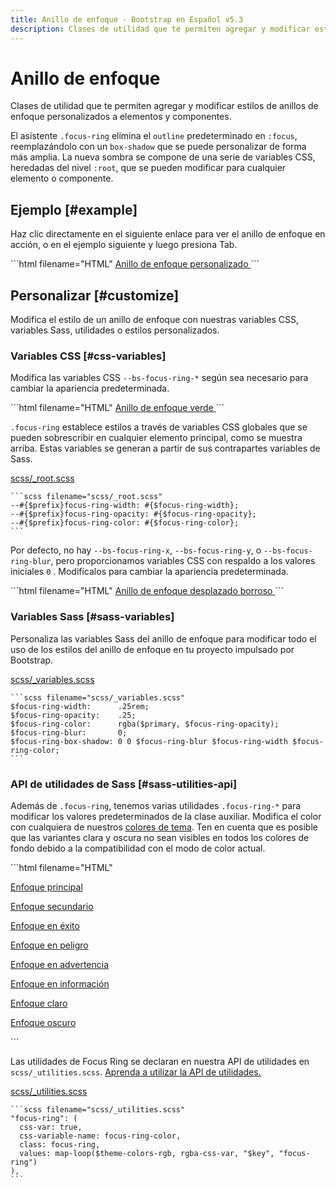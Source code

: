 ```yaml
---
title: Anillo de enfoque · Bootstrap en Español v5.3
description: Clases de utilidad que te permiten agregar y modificar estilos de anillos de enfoque personalizados a elementos y componentes.
---
```


# Anillo de enfoque

Clases de utilidad que te permiten agregar y modificar estilos de anillos de enfoque personalizados a elementos y componentes.

El asistente `.focus-ring` elimina el `outline` predeterminado en `:focus`, reemplazándolo con un `box-shadow` que se puede personalizar de forma más amplia. La nueva sombra se compone de una serie de variables CSS, heredadas del nivel `:root`, que se pueden modificar para cualquier elemento o componente.

Ejemplo [#example]
-------------------

Haz clic directamente en el siguiente enlace para ver el anillo de enfoque en acción, o en el ejemplo siguiente y luego presiona Tab.

<DemoIframe path="/demos/bootstrap/5.3/helpers/focus-ring/example.html">
    ```html filename="HTML"
    <a href="#" class="d-inline-flex focus-ring py-1 px-2 text-decoration-none border rounded-2">
        Anillo de enfoque personalizado
    </a>
    ```
</DemoIframe>

Personalizar [#customize]
--------------------------

Modifica el estilo de un anillo de enfoque con nuestras variables CSS, variables Sass, utilidades o estilos personalizados.

### Variables CSS [#css-variables]

Modifica las variables CSS `--bs-focus-ring-*` según sea necesario para cambiar la apariencia predeterminada.

<DemoIframe path="/demos/bootstrap/5.3/helpers/focus-ring/css-variables-1.html">
    ```html filename="HTML"
    <a href="#" class="d-inline-flex focus-ring py-1 px-2 text-decoration-none border rounded-2" style="--bs-focus-ring-color: rgba(var(--bs-success-rgb), .25)">
        Anillo de enfoque verde
    </a>
    ```
</DemoIframe>

`.focus-ring` establece estilos a través de variables CSS globales que se pueden sobrescribir en cualquier elemento principal, como se muestra arriba. Estas variables se generan a partir de sus contrapartes variables de Sass.

[scss/_root.scss](https://github.com/twbs/bootstrap/blob/v5.3.2/scss/_root.scss)

    ```scss filename="scss/_root.scss"
    --#{$prefix}focus-ring-width: #{$focus-ring-width};
    --#{$prefix}focus-ring-opacity: #{$focus-ring-opacity};
    --#{$prefix}focus-ring-color: #{$focus-ring-color};
    ```

Por defecto, no hay `--bs-focus-ring-x`, `--bs-focus-ring-y`, o `--bs-focus-ring-blur`, pero proporcionamos variables CSS con respaldo a los valores iniciales `0` . Modifícalos para cambiar la apariencia predeterminada.

<DemoIframe path="/demos/bootstrap/5.3/helpers/focus-ring/css-variables-2.html">
    ```html filename="HTML"
    <a href="#" class="d-inline-flex focus-ring py-1 px-2 text-decoration-none border rounded-2" style="--bs-focus-ring-x: 10px; --bs-focus-ring-y: 10px; --bs-focus-ring-blur: 4px">
        Anillo de enfoque desplazado borroso
    </a>
    ```
</DemoIframe>

### Variables Sass [#sass-variables]

Personaliza las variables Sass del anillo de enfoque para modificar todo el uso de los estilos del anillo de enfoque en tu proyecto impulsado por Bootstrap.

[scss/_variables.scss](https://github.com/twbs/bootstrap/blob/v5.3.2/scss/_variables.scss)

    ```scss filename="scss/_variables.scss"
    $focus-ring-width:      .25rem;
    $focus-ring-opacity:    .25;
    $focus-ring-color:      rgba($primary, $focus-ring-opacity);
    $focus-ring-blur:       0;
    $focus-ring-box-shadow: 0 0 $focus-ring-blur $focus-ring-width $focus-ring-color;
    ```

### API de utilidades de Sass [#sass-utilities-api]

Además de `.focus-ring`, tenemos varias utilidades `.focus-ring-*` para modificar los valores predeterminados de la clase auxiliar. Modifica el color con cualquiera de nuestros [colores de tema](/bootstrap/5.3/customize/color/#theme-colors). Ten en cuenta que es posible que las variantes clara y oscura no sean visibles en todos los colores de fondo debido a la compatibilidad con el modo de color actual.

<DemoIframe path="/demos/bootstrap/5.3/helpers/focus-ring/sass-utilities-api.html">
    ```html filename="HTML"
    <p><a href="#" class="d-inline-flex focus-ring focus-ring-primary py-1 px-2 text-decoration-none border rounded-2">Enfoque principal</a></p>
    <p><a href="#" class="d-inline-flex focus-ring focus-ring-secondary py-1 px-2 text-decoration-none border rounded-2">Enfoque secundario</a></p>
    <p><a href="#" class="d-inline-flex focus-ring focus-ring-success py-1 px-2 text-decoration-none border rounded-2">Enfoque en éxito</a></p>
    <p><a href="#" class="d-inline-flex focus-ring focus-ring-danger py-1 px-2 text-decoration-none border rounded-2">Enfoque en peligro</a></p>
    <p><a href="#" class="d-inline-flex focus-ring focus-ring-warning py-1 px-2 text-decoration-none border rounded-2">Enfoque en advertencia</a></p>
    <p><a href="#" class="d-inline-flex focus-ring focus-ring-info py-1 px-2 text-decoration-none border rounded-2">Enfoque en información</a></p>
    <p><a href="#" class="d-inline-flex focus-ring focus-ring-light py-1 px-2 text-decoration-none border rounded-2">Enfoque claro</a></p>
    <p><a href="#" class="d-inline-flex focus-ring focus-ring-dark py-1 px-2 text-decoration-none border rounded-2">Enfoque oscuro</a></p>
    ```
</DemoIframe>

Las utilidades de Focus Ring se declaran en nuestra API de utilidades en `scss/_utilities.scss`. [Aprenda a utilizar la API de utilidades.](/bootstrap/5.3/utilities/api/#using-the-api)

[scss/_utilities.scss](https://github.com/twbs/bootstrap/blob/v5.3.2/scss/_utilities.scss)

    ```scss filename="scss/_utilities.scss"
    "focus-ring": (
      css-var: true,
      css-variable-name: focus-ring-color,
      class: focus-ring,
      values: map-loop($theme-colors-rgb, rgba-css-var, "$key", "focus-ring")
    ),
    ```